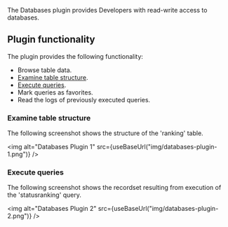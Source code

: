 
The Databases plugin provides Developers with read-write access to databases.

## Plugin functionality

The plugin provides the following functionality:

* Browse table data.
* [Examine table structure](#examine-table-structure).
* [Execute queries](#execute-queries).
* Mark queries as favorites.
* Read the logs of previously executed queries.

### Examine table structure

The following screenshot shows the structure of the 'ranking' table.

<img alt="Databases Plugin 1" src={useBaseUrl("img/databases-plugin-1.png")} />

### Execute queries

The following screenshot shows the recordset resulting from execution of the 'statusranking' query.

<img alt="Databases Plugin 2" src={useBaseUrl("img/databases-plugin-2.png")} />
